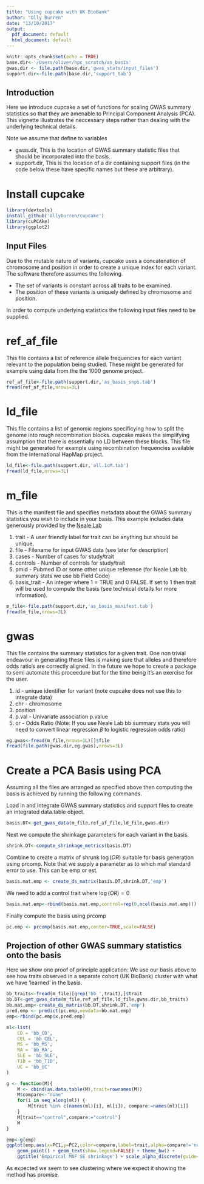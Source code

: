 ```yaml
---
title: "Using cupcake with UK BioBank"
author: "Olly Burren"
date: "13/10/2017"
output:
  pdf_document: default
  html_document: default
---
```


```r
knitr::opts_chunk$set(echo = TRUE)
base.dir<-'/Users/oliver/hpc_scratch/as_basis'
gwas.dir <- file.path(base.dir,'gwas_stats/input_files')
support.dir<-file.path(base.dir,'support_tab')
```

## Introduction

Here we introduce cupcake a set of functions for scaling GWAS summary statistics so that they are amenable to Principal Component Analysis (PCA). This vignette illustrates the neccessary steps rather than dealing with the underlying technical details.

Note we assume that define to variables

- gwas.dir, This is the location of GWAS summary statistic files that should be incorporated into the basis.
- support.dir, This is the location of a dir containing support files (in the code below these have specific names but these are arbitrary).

# Install cupcake

```r
library(devtools)
install_github('ollyburren/cupcake')
library(cuPCAke)
library(ggplot2)
```


## Input Files

Due to the mutable nature of variants, cupcake uses a concatenation of chromosome and position in order to create a unique index for each variant. The software therefore assumes the following.

- The set of variants is constant across all traits to be examined.
- The position of these variants is uniquely defined by chromosome and position.

In order to compute underlying statistics the following input files need to be supplied.

# ref_af_file

This file contains a list of reference allele frequencies for each variant relevant to the population being studied. These might be generated for example using data from the the 1000 genome project.

```r
ref_af_file<-file.path(support.dir,'as_basis_snps.tab')
fread(ref_af_file,nrows=3L)
```

# ld_file

This file contains a list of genomic regions specificying how to split the genome into rough recombination blocks. cupcake makes the simplifying assumption that there is essentially no LD between these blocks. This file might be generated for example using recombination frequencies available from the International HapMap project.

```r
ld_file<-file.path(support.dir,'all.1cM.tab')
fread(ld_file,nrows=3L)
```

# m_file

This is the manifest file and specifies metadata about the GWAS summary statistics you wish to include in your basis. This example includes data generously provided by the [Neale Lab](http://www.nealelab.is/)

1. trait - A user friendly label for trait can be anything but should be unique.
2. file - Filename for input GWAS data (see later for description)
3. cases - Number of cases for study/trait
4. controls - Number of controls for study/trait
5. pmid - Pubmed ID or some other unique reference (for Neale Lab bb summary stats we use bb Field Code)
6. basis_trait - An integer where 1 = TRUE and 0 FALSE. If set to 1 then trait will be used to compute the basis (see technical details for more information).

```r
m_file<-file.path(support.dir,'as_basis_manifest.tab')
fread(m_file,nrows=3L)
```

# gwas

This file contains the summary statistics for a given trait. One non trivial endeavour in generating these files is making sure that alleles and therefore odds ratio's are correctly aligned. In the future we hope to create a package to semi automate this proceedure but for the time being it's an exercise for the user.

1. id - unique identifier for variant (note cupcake does not use this to integrate data)
2. chr - chromosome 
3. position 
4. p.val - Univariate association p.value
5. or - Odds Ratio (Note: If you use Neale Lab bb summary stats you will need to convert linear regression $\beta$ to logistic regression odds ratio)

```r
eg.gwas<-fread(m_file,nrows=1L)[]$file
fread(file.path(gwas.dir,eg.gwas),nrows=3L)
```

# Create a PCA Basis using PCA

Assuming all the files are arranged as specified above then computing the basis is achieved by running the following commands.

Load in and integrate GWAS summary statistics and support files to create an integrated data.table object.

```r
basis.DT<-get_gwas_data(m_file,ref_af_file,ld_file,gwas.dir)
```

Next we compute the shrinkage parameters for each variant in the basis.

```r
shrink.DT<-compute_shrinkage_metrics(basis.DT)
```

Combine to create a matrix of shrunk $\log(OR)$ suitable for basis generation using prcomp. Note that we supply a parameter as to which maf standard error to use. This can be emp or est.

```r
basis.mat.emp <- create_ds_matrix(basis.DT,shrink.DT,'emp')
```

We need to add a control trait where $\log(OR) = 0$ 

```r
basis.mat.emp<-rbind(basis.mat.emp,control=rep(0,ncol(basis.mat.emp)))
```

Finally compute the basis using prcomp

```r
pc.emp <- prcomp(basis.mat.emp,center=TRUE,scale=FALSE)
```

## Projection of other GWAS summary statistics onto the basis

Here we show one proof of principle application: We use our basis above to see how traits observed in a separate cohort (UK BioBank) cluster with what we have 'learned' in the basis.

```r
bb_traits<-fread(m_file)[grep('bb_',trait),]$trait
bb.DT<-get_gwas_data(m_file,ref_af_file,ld_file,gwas.dir,bb_traits)
bb.mat.emp<-create_ds_matrix(bb.DT,shrink.DT,'emp')
pred.emp <- predict(pc.emp,newdata=bb.mat.emp)
emp<-rbind(pc.emp$x,pred.emp)

ml<-list(
    CD = 'bb_CD',
    CEL = 'bb_CEL',
    MS = 'bb_MS',
    RA = 'bb_RA',
    SLE = 'bb_SLE',
    T1D = 'bb_T1D',
    UC = 'bb_UC'
)

g <- function(M){
    M <- cbind(as.data.table(M),trait=rownames(M))
    M$compare<-"none"
    for(i in seq_along(ml)) {
        M[trait %in% c(names(ml)[i], ml[i]), compare:=names(ml)[i]]
    }
    M[trait=="control",compare:="control"]
    M
}

emp<-g(emp)
ggplot(emp,aes(x=PC1,y=PC2,color=compare,label=trait,alpha=compare!='none')) + 
    geom_point() + geom_text(show.legend=FALSE) + theme_bw() + 
    ggtitle('Empirical MAF SE shrinkage') + scale_alpha_discrete(guide=FALSE)
```

As expected we seem to see clustering where we expect it showing the method has promise.
